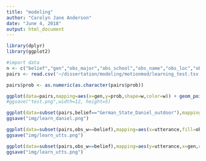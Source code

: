 ```yaml
---
title: "modeling"
author: "Carolyn Jane Anderson"
date: "June 4, 2018"
output: html_document
---
```


```r
library(dplyr)
library(ggplot2)
```

```r
#import data
n <- c("belief","gen","obs_major","obs_school","obs_name","obs_loc","obs_w","utterance","major", "school","name","loc","w","participant","prob")
pairs <- read.csv('~/dissertation/modeling/motionmod/learning_test.tsv',header=FALSE,comment.char = "#",col.names=n,sep='\t')
```

```r
pairs$prob <- as.numeric(as.character(pairs$prob))
```

```r
ggplot(data=pairs,mapping=aes(x=gen,y=prob,shape=w,color=w)) + geom_point() + facet_wrap(belief~participant) + ylab("Posterior probability") + xlab("Name") + geom_path() + labs(color="Name",shape="Name")
#ggsave("test.png",width=12, height=5)
```

```r
ggplot(data=subset(pairs,belief=="German_State_Daniel_outdoor"),mapping=aes(x=gen,y=prob,shape=name,color=name)) + geom_point() + facet_wrap(~participant) + ylab("Posterior probability") + xlab("Name") + geom_path() + labs(color="Person",shape="Person")
ggsave("img/learn_daniel.png")
```

```r
ggplot(data=subset(pairs,obs_w==belief),mapping=aes(x=utterance,fill=obs_name)) + geom_bar()+ labs(fill="Observation",x="Utterance",y="Gen") + theme(axis.text.x = element_text(angle = 90, hjust = 1))
ggsave("img/learn_utts.png")
```

```r
ggplot(data=subset(pairs,obs_w==belief),mapping=aes(y=utterance,x=gen,color=obs_w, group=obs_w,linetype=obs_w)) +geom_point() + geom_line()+ labs(fill="Observation",x="Generation",y="Utterance") + theme(axis.text.x = element_text(angle = 90, hjust = 1))
ggsave("img/learn_utts.png")
```
